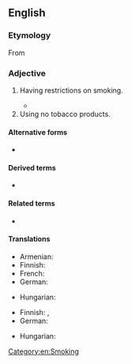 {{also|nonsmoking}}
==English==

===Etymology===
From {{af|en|non-|smoking}}

===Adjective===
{{en-adj|-}}

# Having restrictions on smoking.
#: {{ux|en|We want a table in the '''non-smoking''' sector.}}
#* {{quote-journal|en|year=1964|month=March|title=Beyond the Channel: Western Germany: More '''non-smoking''' accommodation|journal=Modern Railways|page=205|text=A recent public-opinion poll in local trains to and from representative large cities showed 52 per cent of passengers to prefer travel in '''non-smoking''' and 38 per cent in smoking accommodation, whilst 10 per cent expressed indifference. The percentage varied considerably according to the region; in the Karlsruhe area 60 per cent preferred '''non-smoking''' accommodation and only 27 per cent preferred to smoke.}}
# Using no tobacco products.
#: {{ux|en|We have a room for a '''non-smoking''' [[tenant]].}}

====Alternative forms====
* {{l|en|nonsmoking}}

====Derived terms====
* {{l|en|non-smoking compartment}}

====Related terms====
* {{l|en|non-smoker}}

====Translations====
{{trans-top|having restrictions on smoking}}
* Armenian: {{t|hy|ոչ ծխելը}}
* Finnish: {{t+|fi|savuton}}
* French: {{t+|fr|non-fumeur}}
* German: {{t|de|Nichtraucher-}}
{{trans-mid}}
* Hungarian: {{t+|hu|nemdohányzó}}
{{trans-bottom}}

{{trans-top|not using tobacco}}
* Finnish: {{t+|fi|savuton}}, {{t+|fi|tupakoimaton}}
* German: {{t+|de|Nichtraucher}}
{{trans-mid}}
* Hungarian: {{t|hu|nem dohányzó}}
{{trans-bottom}}

[[Category:en:Smoking]]